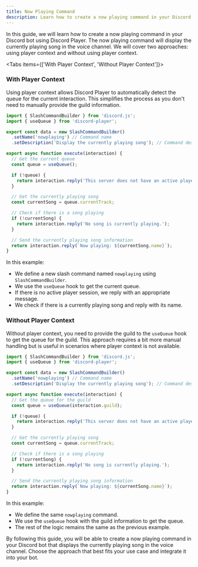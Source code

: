 ```yaml
---
title: Now Playing Command
description: Learn how to create a now playing command in your Discord bot
---
```


In this guide, we will learn how to create a now playing command in your Discord bot using Discord Player. The now playing command will display the currently playing song in the voice channel. We will cover two approaches: using player context and without using player context.

<Tabs items={['With Player Context', 'Without Player Context']}>

<Tab value='With Player Context'>

### With Player Context

Using player context allows Discord Player to automatically detect the queue for the current interaction. This simplifies the process as you don't need to manually provide the guild information.

```js title="now-playing.js"
import { SlashCommandBuilder } from 'discord.js';
import { useQueue } from 'discord-player';

export const data = new SlashCommandBuilder()
  .setName('nowplaying') // Command name
  .setDescription('Display the currently playing song'); // Command description

export async function execute(interaction) {
  // Get the current queue
  const queue = useQueue();

  if (!queue) {
    return interaction.reply('This server does not have an active player session.');
  }

  // Get the currently playing song
  const currentSong = queue.currentTrack;

  // Check if there is a song playing
  if (!currentSong) {
    return interaction.reply('No song is currently playing.');
  }

  // Send the currently playing song information
  return interaction.reply(`Now playing: ${currentSong.name}`);
}
```

In this example:

- We define a new slash command named `nowplaying` using `SlashCommandBuilder`.
- We use the `useQueue` hook to get the current queue.
- If there is no active player session, we reply with an appropriate message.
- We check if there is a currently playing song and reply with its name.

</Tab>

<Tab value='Without Player Context'>

### Without Player Context

Without player context, you need to provide the guild to the `useQueue` hook to get the queue for the guild. This approach requires a bit more manual handling but is useful in scenarios where player context is not available.

```js title="now-playing.js"
import { SlashCommandBuilder } from 'discord.js';
import { useQueue } from 'discord-player';

export const data = new SlashCommandBuilder()
  .setName('nowplaying') // Command name
  .setDescription('Display the currently playing song'); // Command description

export async function execute(interaction) {
  // Get the queue for the guild
  const queue = useQueue(interaction.guild);

  if (!queue) {
    return interaction.reply('This server does not have an active player session.');
  }

  // Get the currently playing song
  const currentSong = queue.currentTrack;

  // Check if there is a song playing
  if (!currentSong) {
    return interaction.reply('No song is currently playing.');
  }

  // Send the currently playing song information
  return interaction.reply(`Now playing: ${currentSong.name}`);
}
```

In this example:

- We define the same `nowplaying` command.
- We use the `useQueue` hook with the guild information to get the queue.
- The rest of the logic remains the same as the previous example.

</Tab>

</Tabs>

By following this guide, you will be able to create a now playing command in your Discord bot that displays the currently playing song in the voice channel. Choose the approach that best fits your use case and integrate it into your bot.
